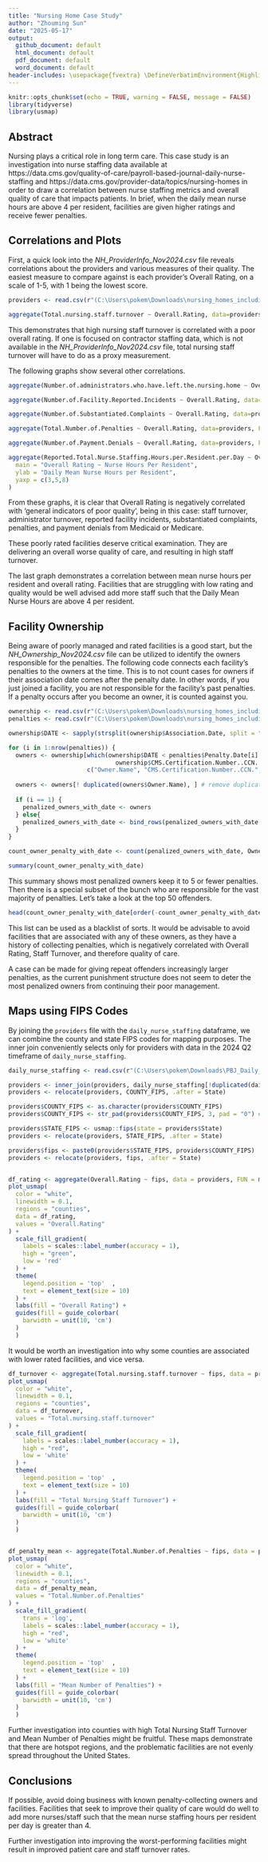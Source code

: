 ```yaml
---
title: "Nursing Home Case Study"
author: "Zhouming Sun"
date: "2025-05-17"
output: 
  github_document: default
  html_document: default
  pdf_document: default
  word_document: default
header-includes: \usepackage{fvextra} \DefineVerbatimEnvironment{Highlighting}{Verbatim}{breaklines,commandchars=\\\{\}}
---
```


```r
knitr::opts_chunk$set(echo = TRUE, warning = FALSE, message = FALSE)
library(tidyverse)
library(usmap)
```

## Abstract

Nursing plays a critical role in long term care. This case study is an investigation into nurse staffing data available at https://data.cms.gov/quality-of-care/payroll-based-journal-daily-nurse-staffing and 
https://data.cms.gov/provider-data/topics/nursing-homes in order to draw a correlation between nurse staffing metrics and overall quality of care that impacts patients. In brief, when the daily mean nurse hours are above 4 per resident, facilities are given higher ratings and receive fewer penalties. 

## Correlations and Plots

First, a quick look into the *NH_ProviderInfo_Nov2024.csv* file reveals correlations about the providers and various measures of their quality. The easiest measure to compare against is each provider's Overall Rating, on a scale of 1-5, with 1 being the lowest score. 

```r
providers <- read.csv(r"(C:\Users\pokem\Downloads\nursing_homes_including_rehab_services_current_data\NH_ProviderInfo_Nov2024.csv)")

aggregate(Total.nursing.staff.turnover ~ Overall.Rating, data=providers, FUN = mean) %>% plot(main = "Overall Rating ~ Mean Total Nursing Staff Turnover")

```

This demonstrates that high nursing staff turnover is correlated with a poor overall rating. If one is focused on contractor staffing data, which is not available in the *NH_ProviderInfo_Nov2024.csv* file, total nursing staff turnover will have to do as a proxy measurement. 

The following graphs show several other correlations. 

```r

aggregate(Number.of.administrators.who.have.left.the.nursing.home ~ Overall.Rating, data=providers, FUN = mean) %>% plot(main = "Overall Rating ~ Mean Number of departed administrators")

aggregate(Number.of.Facility.Reported.Incidents ~ Overall.Rating, data=providers, FUN = mean) %>% plot(main = "Overall Rating ~ Mean Number of Facility Reported Incidents")

aggregate(Number.of.Substantiated.Complaints ~ Overall.Rating, data=providers, FUN = mean) %>% plot(main = "Overall Rating ~ Mean Number of Substantiated Complaints")

aggregate(Total.Number.of.Penalties ~ Overall.Rating, data=providers, FUN = mean) %>% plot(main = "Overall Rating ~ Mean Number of Penalties")

aggregate(Number.of.Payment.Denials ~ Overall.Rating, data=providers, FUN = sum) %>% plot(main = "Overall Rating ~ Total Number of Payment Denials", sub="Note: Payment denials are from Medicaid or Medicare" )

aggregate(Reported.Total.Nurse.Staffing.Hours.per.Resident.per.Day ~ Overall.Rating, data=providers, FUN = mean) %>% plot(
  main = "Overall Rating ~ Nurse Hours Per Resident",
  ylab = "Daily Mean Nurse Hours per Resident", 
  yaxp = c(3,5,8)
)
```

From these graphs, it is clear that Overall Rating is negatively correlated with 'general indicators of poor quality', being in this case: staff turnover, administrator turnover, reported facility incidents, substantiated complaints, penalties, and payment denials from Medicaid or Medicare. 

These poorly rated facilities deserve critical examination. They are delivering an overall worse quality of care, and resulting in high staff turnover. 

The last graph demonstrates a correlation between mean nurse hours per resident and overall rating. Facilities that are struggling with low rating and quality would be well advised add more staff such that the Daily Mean Nurse Hours are above 4 per resident.  

## Facility Ownership

Being aware of poorly managed and rated facilities is a good start, but the *NH_Ownership_Nov2024.csv* file can be utilized to identify the owners responsible for the penalties. The following code connects each facility's penalties to the owners at the time. This is to not count cases for owners if their association date comes after the penalty date. In other words, if you just joined a facility, you are not responsible for the facility's past penalties. If a penalty occurs after you become an owner, it is counted against you. 

```r
ownership <- read.csv(r"(C:\Users\pokem\Downloads\nursing_homes_including_rehab_services_current_data\NH_Ownership_Nov2024.csv)")
penalties <- read.csv(r"(C:\Users\pokem\Downloads\nursing_homes_including_rehab_services_current_data\NH_Penalties_Nov2024.csv)")

ownership$DATE <- sapply(strsplit(ownership$Association.Date, split = " ", fixed = TRUE), function(x)(x[2])) %>% as.Date("%m/%d/%Y")

for (i in 1:nrow(penalties)) {
  owners <- ownership[which(ownership$DATE < penalties$Penalty.Date[i] & 
                              ownership$CMS.Certification.Number..CCN. == penalties$CMS.Certification.Number..CCN.[i]) , 
                      c("Owner.Name", "CMS.Certification.Number..CCN.", "DATE")]
  
  owners <- owners[! duplicated(owners$Owner.Name), ] # remove duplicate owners for a single penalty
  
  if (i == 1) {
    penalized_owners_with_date <- owners
  } else{
    penalized_owners_with_date <- bind_rows(penalized_owners_with_date, owners)
  }
}

count_owner_penalty_with_date <- count(penalized_owners_with_date, Owner.Name)

summary(count_owner_penalty_with_date)
```

This summary shows most penalized owners keep it to 5 or fewer penalties. Then there is a special subset of the bunch who are responsible for the vast majority of penalties. Let's take a look at the top 50 offenders. 

```r
head(count_owner_penalty_with_date[order(-count_owner_penalty_with_date$n), ] , 50)
```

This list can be used as a blacklist of sorts. It would be advisable to avoid facilities that are associated with any of these owners, as they have a history of collecting penalties, which is negatively correlated with Overall Rating, Staff Turnover, and therefore quality of care. 

A case can be made for giving repeat offenders increasingly larger penalties, as the current punishment structure does not seem to deter the most penalized owners from continuing their poor management. 

## Maps using FIPS Codes

By joining the `providers` file with the `daily_nurse_staffing` dataframe, we can combine the county and state FIPS codes for mapping purposes. The inner join conveniently selects only for providers with data in the 2024 Q2 timeframe of `daily_nurse_staffing`. 

```r
daily_nurse_staffing <- read.csv(r"(C:\Users\pokem\Downloads\PBJ_Daily_Nurse_Staffing_Q2_2024\PBJ_Daily_Nurse_Staffing_Q2_2024.csv)")

providers <- inner_join(providers, daily_nurse_staffing[!duplicated(daily_nurse_staffing$PROVNUM), c("PROVNUM", "COUNTY_FIPS")], by = c("CMS.Certification.Number..CCN." = "PROVNUM"))
providers <- relocate(providers, COUNTY_FIPS, .after = State)

providers$COUNTY_FIPS <- as.character(providers$COUNTY_FIPS)
providers$COUNTY_FIPS <- str_pad(providers$COUNTY_FIPS, 3, pad = "0") # county FIPS codes should be 3 digits long, and can begin with a 0

providers$STATE_FIPS <- usmap::fips(state = providers$State)
providers <- relocate(providers, STATE_FIPS, .after = State)

providers$fips <- paste0(providers$STATE_FIPS, providers$COUNTY_FIPS)
providers <- relocate(providers, fips, .after = State)


df_rating <- aggregate(Overall.Rating ~ fips, data = providers, FUN = mean)
plot_usmap(
  color = "white", 
  linewidth = 0.1, 
  regions = "counties", 
  data = df_rating, 
  values = "Overall.Rating"
) + 
  scale_fill_gradient(
    labels = scales::label_number(accuracy = 1), 
    high = "green", 
    low = 'red'
  ) + 
  theme(
    legend.position = 'top'  , 
    text = element_text(size = 10)
  ) +
  labs(fill = "Overall Rating") + 
  guides(fill = guide_colorbar(
    barwidth = unit(10, 'cm')
  )
  )

```

It would be worth an investigation into why some counties are associated with lower rated facilities, and vice versa. 


```r
df_turnover <- aggregate(Total.nursing.staff.turnover ~ fips, data = providers, FUN = mean)
plot_usmap(
  color = "white", 
  linewidth = 0.1, 
  regions = "counties", 
  data = df_turnover, 
  values = "Total.nursing.staff.turnover"
) + 
  scale_fill_gradient(
    labels = scales::label_number(accuracy = 1), 
    high = "red", 
    low = 'white'
  ) + 
  theme(
    legend.position = 'top'  , 
    text = element_text(size = 10)
  ) +
  labs(fill = "Total Nursing Staff Turnover") + 
  guides(fill = guide_colorbar(
    barwidth = unit(10, 'cm')
  )
  )


df_penalty_mean <- aggregate(Total.Number.of.Penalties ~ fips, data = providers, FUN = mean)
plot_usmap(
  color = "white", 
  linewidth = 0.1, 
  regions = "counties", 
  data = df_penalty_mean, 
  values = "Total.Number.of.Penalties"
) + 
  scale_fill_gradient(
    trans = 'log',
    labels = scales::label_number(accuracy = 1), 
    high = "red", 
    low = 'white'
  ) + 
  theme(
    legend.position = 'top'  , 
    text = element_text(size = 10)
  ) +
  labs(fill = "Mean Number of Penalties") + 
  guides(fill = guide_colorbar(
    barwidth = unit(10, 'cm')
  )
  )

```

Further investigation into counties with high Total Nursing Staff Turnover and Mean Number of Penalties might be fruitful. These maps demonstrate that there are hotspot regions, and the problematic facilities are not evenly spread throughout the United States. 

## Conclusions

If possible, avoid doing business with known penalty-collecting owners and facilities. Facilities that seek to improve their quality of care would do well to add more nurses/staff such that the mean nurse staffing hours per resident per day is greater than 4. 

Further investigation into improving the worst-performing facilities might result in improved patient care and staff turnover rates. 
